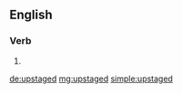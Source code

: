 ==English==

===Verb===
{{head|en}}

# {{en-past of|upstage}}

[[de:upstaged]]
[[mg:upstaged]]
[[simple:upstaged]]